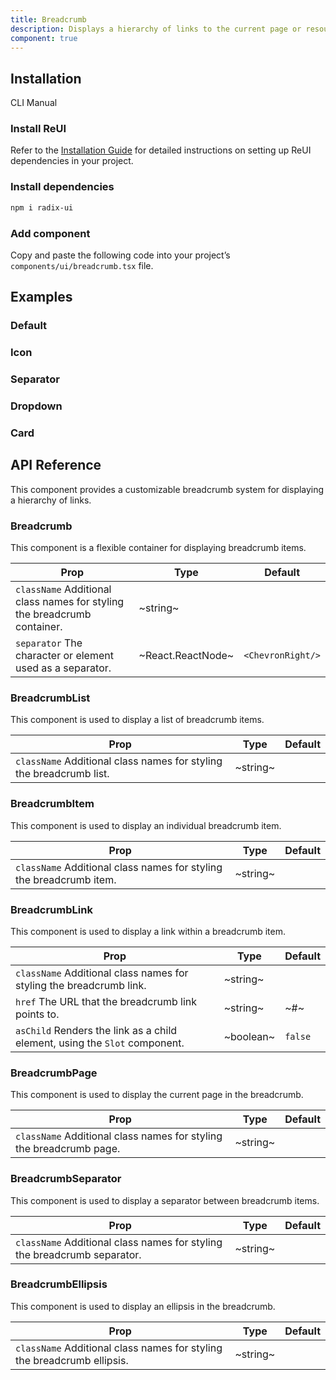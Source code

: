 ```yaml
---
title: Breadcrumb
description: Displays a hierarchy of links to the current page or resource in an application.
component: true
---
```


## Installation

<Tabs defaultValue="cli">

<TabsList>
  <TabsTrigger value="cli">CLI</TabsTrigger>
  <TabsTrigger value="manual">Manual</TabsTrigger>
</TabsList>

<TabsContent value="cli">
  <CliCommands name="breadcrumb" />
</TabsContent>

<TabsContent value="manual">    
<Steps>

### Install ReUI

Refer to the [Installation Guide](/docs/installation) for detailed instructions on setting up ReUI dependencies in your project.

### Install dependencies

```bash
npm i radix-ui
```

### Add component

Copy and paste the following code into your project’s `components/ui/breadcrumb.tsx` file.

<ComponentPreview name="breadcrumb" />

</Steps>

</TabsContent>

</Tabs>

## Examples

### Default

<ExamplePreview path="breadcrumb/default" />

### Icon

<ExamplePreview path="breadcrumb/icon" />

### Separator

<ExamplePreview path="breadcrumb/separator" />

### Dropdown

<ExamplePreview path="breadcrumb/dropdown" />

### Card

<ExamplePreview path="breadcrumb/card" />

## API Reference

This component provides a customizable breadcrumb system for displaying a hierarchy of links.

### Breadcrumb

This component is a flexible container for displaying breadcrumb items.

| **Prop**                                                                                            | **Type**          | **Default**       |
| --------------------------------------------------------------------------------------------------- | ----------------- | ----------------- |
| `className` <PopoverInfo>Additional class names for styling the breadcrumb container.</PopoverInfo> | ~string~          | <Na/>             |
| `separator` <PopoverInfo>The character or element used as a separator.</PopoverInfo>                | ~React.ReactNode~ | `<ChevronRight/>` |

### BreadcrumbList

This component is used to display a list of breadcrumb items.

| **Prop**                                                                                       | **Type** | **Default** |
| ---------------------------------------------------------------------------------------------- | -------- | ----------- |
| `className` <PopoverInfo>Additional class names for styling the breadcrumb list.</PopoverInfo> | ~string~ | <Na/>       |

### BreadcrumbItem

This component is used to display an individual breadcrumb item.

| **Prop**                                                                                       | **Type** | **Default** |
| ---------------------------------------------------------------------------------------------- | -------- | ----------- |
| `className` <PopoverInfo>Additional class names for styling the breadcrumb item.</PopoverInfo> | ~string~ | <Na/>       |

### BreadcrumbLink

This component is used to display a link within a breadcrumb item.

| **Prop**                                                                                              | **Type**  | **Default** |
| ----------------------------------------------------------------------------------------------------- | --------- | ----------- |
| `className` <PopoverInfo>Additional class names for styling the breadcrumb link.</PopoverInfo>        | ~string~  | <Na/>       |
| `href` <PopoverInfo>The URL that the breadcrumb link points to.</PopoverInfo>                         | ~string~  | ~#~         |
| `asChild` <PopoverInfo>Renders the link as a child element, using the `Slot` component.</PopoverInfo> | ~boolean~ | `false`     |

### BreadcrumbPage

This component is used to display the current page in the breadcrumb.

| **Prop**                                                                                       | **Type** | **Default** |
| ---------------------------------------------------------------------------------------------- | -------- | ----------- |
| `className` <PopoverInfo>Additional class names for styling the breadcrumb page.</PopoverInfo> | ~string~ | <Na/>       |

### BreadcrumbSeparator

This component is used to display a separator between breadcrumb items.

| **Prop**                                                                                            | **Type** | **Default** |
| --------------------------------------------------------------------------------------------------- | -------- | ----------- |
| `className` <PopoverInfo>Additional class names for styling the breadcrumb separator.</PopoverInfo> | ~string~ | <Na/>       |

### BreadcrumbEllipsis

This component is used to display an ellipsis in the breadcrumb.

| **Prop**                                                                                           | **Type** | **Default** |
| -------------------------------------------------------------------------------------------------- | -------- | ----------- |
| `className` <PopoverInfo>Additional class names for styling the breadcrumb ellipsis.</PopoverInfo> | ~string~ | <Na/>       |
